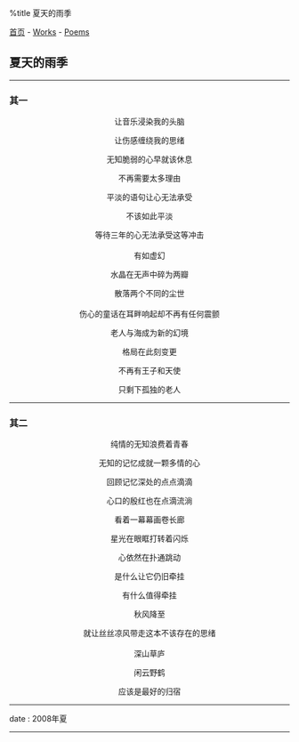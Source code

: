 %title 夏天的雨季

[[../../index|首页]] - [[../index|Works]] - [[index|Poems]]
==夏天的雨季==
----
===其一===
<center>
让音乐浸染我的头脑

让伤感缠绕我的思绪

无知脆弱的心早就该休息

不再需要太多理由

平淡的语句让心无法承受

不该如此平淡

等待三年的心无法承受这等冲击<br><br>

有如虚幻

水晶在无声中碎为两瓣

散落两个不同的尘世<br><br>

伤心的童话在耳畔响起却不再有任何震颤

老人与海成为新的幻境

格局在此刻变更

不再有王子和天使

只剩下孤独的老人
</center>
----
===其二===
<center>
纯情的无知浪费着青春

无知的记忆成就一颗多情的心

回顾记忆深处的点点滴滴

心口的殷红也在点滴流淌

看着一幕幕画卷长廊

星光在眼眶打转着闪烁

心依然在扑通跳动

是什么让它仍旧牵挂

有什么值得牵挂

秋风降至

就让丝丝凉风带走这本不该存在的思绪 <br><br>

深山草庐

闲云野鹤

应该是最好的归宿
</center>
----
<red>date</red> : 2008年夏
----
